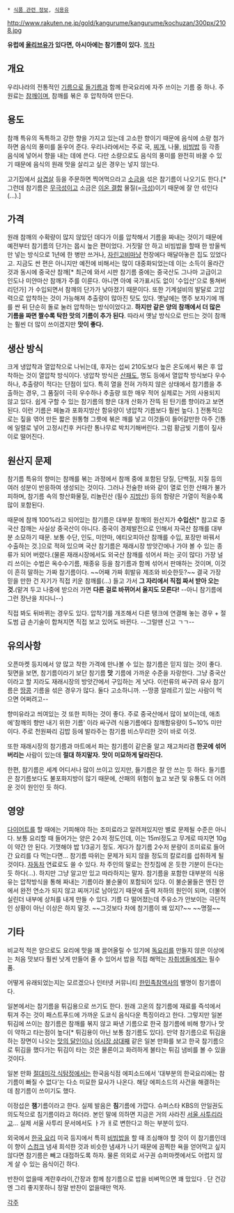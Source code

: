  * [[식품 관련 정보]], [[식용유]]

http://www.rakuten.ne.jp/gold/kangurume/kangurume/kochuzan/300px/2108.jpg

'''유럽에 [[올리브유]]가 있다면, 아시아에는 참기름이 있다.'''
[[목차]]
== 개요 ==
우리나라의 전통적인 [[기름]]으로 [[들기름]]과 함께 한국요리에 자주 쓰이는 기름 중 하나. 주원료는 [[참깨]]이며, 참깨를 볶은 후 압착하여 만든다. 

== 용도 ==
참깨 특유의 독특하고 강한 향을 가지고 있는데 고소한 향이기 때문에 음식에 소량 첨가하면 음식의 풍미를 돋우어 준다. 우리나라에서는 주로 국, [[찌개]], 나물, [[비빔밥]] 등 각종 음식에 넣어서 향을 내는 데에 쓴다. 다만 소량으로도 음식의 풍미를 완전히 바꿀 수 있기 때문에 음식의 원래 맛을 살리고 싶은 경우는 넣지 않는다.

고기집에서 [[삼겹살]] 등을 주문하면 찍어먹으라고 [[소금]]을 섞은 참기름이 나오기도 한다.[* 그런데 참기름은 [[무극성]]이고 소금은 [[이온 결합]] 물질(=[[극성]])이기 때문에 잘 안 섞인다(...).]

== 가격 ==
원래 참깨의 수확량이 많지 않았던 데다가 이를 압착해서 기름을 짜내는 것이기 때문에 예전부터 참기름의 단가는 몹시 높은 편이었다. 거짓말 안 하고 비빔밥을 할때 한 방울씩만 넣는 방식으로 1년에 한 병만 쓰거나, [[자린고비]]마냥 천장에다 매달아놓은 집도 있었다고. 지금도 싼 편은 아니지만 예전에 비해서는 많이 대중화되었는데 이는 소득이 올라간 것과 동시에 중국산 참깨[* 최근에 와서 시판 참기름 중에는 중국산도 그나마 고급이고 인도나 미얀마산 참깨가 주를 이룬다. 아니면 아예 국가표시도 없이 '수입산'으로 퉁쳐버리던가] 가 수입되면서 참깨의 단가가 낮아졌기 때문이다. 또한 기계설비의 발달로 고압력으로 압착하는 것이 가능해져 추출량이 많아진 탓도 있다. 옛날에는 명주 보자기에 깨를 싼 뒤 단순히 돌로 눌러 압착하는 방식이었다고. '''하지만 같은 양의 참깨에서 더 많은 기름을 짜면 짤수록 탁한 맛의 기름이 추가 된다'''. 따라서 옛날 방식으로 만드는 것이 참깨는 훨씬 더 많이 쓰이겠지만 '''맛이 좋다.'''

== 생산 방식 ==
크게 냉압착과 열압착으로 나뉘는데, 후자는 섭씨 210도보다 높은 온도에서 볶은 후 압착하는 것이 열압착 방식이다. 냉압착 방식은 [[산패]]도, 명도 등에서 열압착 방식보다 우수하나, 추출량이 적다는 단점이 있다. 특히 열을 전혀 가하지 않은 상태에서 참기름을 추출하는 경우, 그 품질이 극히 우수하나 추출량 또한 매우 적어 실제로는 거의 사용되지 않고 있다. 쉽게 구할 수 있는 참기름의 향은 대개 산화가 잔뜩 된 탄기름 향이라고 보면 된다. 이런 기름은 페놀과 포화지방산 함유량이 냉압착 기름보다 훨씬 높다. [http://www.dbpia.co.kr/Journal/ArticleDetail/908410]
전통적으로는 짚을 엮어 만든 짧은 원통형 그릇에 볶은 깨를 넣고 이것들이 들어갈만한 아주 긴통에 일렬로 넣어 고정시킨후 커다란 통나무로 박치기해버린다. 그럼 황금빛 기름이 짚사이로 떨어진다.

== 원산지 문제 ==
참기름 특유의 향미는 참깨를 볶는 과정에서 참깨 중에 포함된 당질, 단백질, 지질 등의 여러 성분이 반응하여 생성되는 것이다. 그러나 전술한 바와 같이 열로 인한 산패가 불가피하며, 참기름 속의 항산화물질, 리놀린산 (필수 [[지방산]]) 등의 함량은 가열이 적을수록 많이 포함된다. 

때문에 참깨 100%라고 되어있는 참기름은 대부분 참깨의 원산지가 '''수입산'''[* 참고로 중국산 참깨는 사실상 중국산이 아니다. 중국이 경제발전으로 인해서 자국산 참깨를 대부분 소모하기 때문. 보통 수단, 인도, 미얀마, 에티오피아산 참깨를 수입, 포장만 바꿔서 수출하는 것.]으로 적혀 있으며 국산 참기름은 재래시장 방앗간에나 가야 볼 수 있는 종류가 되어 버렸다.(물론 재래시장에서도 외국산 참깨를 섞어서 파는 곳이 많다) 가장 널리 쓰이는 수법은 옥수수기름, 채종유 등을 참기름과 함께 섞어서 판매하는 것이며, 이것이 흔히 말하는 가짜 참기름이다. ~~어째 가짜 휘발유 제조와 비슷한듯?~~  결국 가장 믿을 만한 건 자기가 직접 키운 참깨를(...) 들고 가서 '''그 자리에서 직접 짜서 받아 오는 것.'''(맡겨 두고 나중에 받으러 가면 '''다른 걸로 바뀌어서 올지도 모른다!''' --아니 참기름에 그런 장난을 치다니--)

직접 봐도 뒤바뀌는 경우도 있다. 압착기를 개조해서 다른 탱크에 연결해 놓는 경우 + 절도범 급 손기술이 합쳐지면 직접 보고 있어도 바뀐다. --그럴땐 신고 ㄱㄱ--

== 유의사항 ==
오픈마켓 등지에서 양 많고 착한 가격에 만나볼 수 있는 참기름은 믿지 않는 것이 좋다. 뒷면을 보면, 참기름이라기 보단 참기름 '''맛''' 기름에 가까운 수준을 자랑한다. 그냥 중국산이라고 할 지라도 재래시장의 방앗간에서 구입하는 게 낫다. 이런류의 싸구려 유사 참기름은 [[땅콩]] 기름을 섞은 경우가 많다. 둘다 고소하니까. --땅콩 알레르기 있는 사람이 먹으면 어쩌려고--

향미유라고 씌여있는 것 또한 피하는 것이 좋다. 주로 중국산에서 많이 보이는데, 애초에'참깨의 향만 내기 위한 기름' 이라 싸구려 식용기름에다 참깨함유량이 5~10% 미만이다. 주로 천원짜리 김밥 등에 발라주는 참기름 비스무리한 것이 바로 이것.

또한 재래시장의 참기름과 마트에서 파는 참기름이 같은줄 알고 재고처리겸 '''한곳에 섞어버리는''' 사람이 있는데 '''절대 하지말자.''' '''맛이 미묘하게 달라진다.'''

한편, 참기름은 세계 어디서나 많이 쓰이고 있지만, 들기름은 잘 안 쓰는 듯 하다. 들기름은 참기름보다도 불포화지방이 많기 때문에, 산패의 위험이 높고 보관 및 유통도 더 어려운 것이 원인인 듯 하다.

== 영양 ==
[[다이어트]]를 할 때에는 기피해야 하는 조미료라고 알려져있지만 별로 문제될 수준은 아니다. 보통 요리할 때 들어가는 양은 2수저 정도인데, 이는 15ml정도고 무게로 따지면 10g이 약간 안 된다. 기껏해야 밥 1/3공기 정도. 게다가 참기름 2수저 분량이 조미료로 들어간 요리를 다 먹는다면... 참기름 따위는 문제가 되지 않을 정도의 칼로리를 섭취하게 될 것이다.
[[자동차]] 연료로도 쓸 수 있다. 차 주인의 말로는 잔칫집에 온 듯한 기분이 든다는 듯 하다(...). 하지만 그냥 알고만 있고 따라하지는 말자. 참기름을 포함한 대부분의 식용유는 압착방식을 통해 짜내는 기름이라 불순물이 포함되어 있다. 이 불순물들은 엔진 안에서 완전 연소가 되지 않고 찌꺼기로 남아있기 때문에 출력 저하의 원인이 되며, 더불어 실린더 내부에 상처를 내게 만들 수 있다. 기름 다 떨어졌는데 주유소가 안보이는 극단적인 상황이 아닌 이상은 하지 말것. ~~그것보다 차에 참기름이 왜 있지?~~ ~~명절~~

== 기타 ==
비교적 적은 양으로도 요리에 맛을 꽤 끌어올릴 수 있기에 [[독요리]]를 만들지 않은 이상에는 처음 맛보다 훨씬 낫게 만들어 줄 수 있어서 밥을 직접 해먹는 [[자취]]생들에게는 필수품.

어떻게 유래되었는지는 모르겠으나 인터넷 커뮤니티 [[한민족참역사]]의 별명이 참기름이다.

일본에서는 참기름을 튀김용으로 쓰기도 한다. 원래 고온의 참기름에 재료를 즉석에서 튀겨 주는 것이 패스트푸드에 가까운 도쿄식 음식다운 특징이라고 한다. 그렇지만 일본 튀김에 쓰이는 참기름은 참깨를 볶지 않고 짜낸 기름으로 한국 참기름에 비해 향기나 맛이 약하고 타는점이 높다[* 튀김용이 아닌 보통 참기름도 있다]. 만약 참기름으로 튀김을 하는 장면이 나오는 [[맛의 달인]]이나 [[어시장 삼대째]] 같은 일본 만화를 보고 한국 참기름으로 튀김을 했다가는 튀김이 타는 것은 물론이고 화려하게 불타는 튀김 냄비를 볼 수 있을 것이다.

일본 만화 [[절대미각 식탐정]]에서는 한국음식점 에피소드에서 '대부분의 한국요리에는 참기름이 빠질 수 없다'는 다소 미묘한 묘사가 나온다. 해당 에피소드의 사건을 해결하는 데 참기름이 쓰이기도 했다.

이정섭은 '''챔'''기름이라고 한다. 실제 발음은 '''침'''기름에 가깝다. 슈퍼스타 KBS의 안일권도 의도적으로 침기름이라고 하더라. 본인 말에 의하면 지금은 거의 사라진 [[서울 사투리]]라고... 실제 서울 사투리 문서에서도 ㅏ가 ㅐ로 변한다고 하는 부분이 있다.

외국에서 [[한국 요리]] 미국 등지에서 특히 [[비빔밥]]을 할 때 조심해야 할 것이 이 참기름인데 이 향이 [[스컹크]] 냄새 희석한 것과 비슷한 냄새가 나기 때문에 끔찍한 욕을 얻어먹고 싶지 않다면 참기름은 빼고 대접하도록 하자. 물론 의외로 서구권 슈퍼마켓에서도 어렵지 않게 살 수 있는 음식이긴 하다. 

반찬이 없을때 계란후라이,간장과 함께 참기름으로 밥을 비벼먹으면 꽤 맜있다 . 단 건강엔 그리 좋지못하니 정말 반찬이 없을때만 먹자.

[[각주]]
